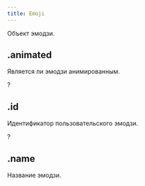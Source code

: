 ```yaml
---
title: Emoji
---
```


Объект эмодзи.

## .animated

Является ли эмодзи анимированным.

?<MdnRef dataType="Boolean" />

## .id

Идентификатор пользовательского эмодзи.

?<MdnRef dataType="String" />

## .name

Название эмодзи.

<MdnRef dataType="String" />
